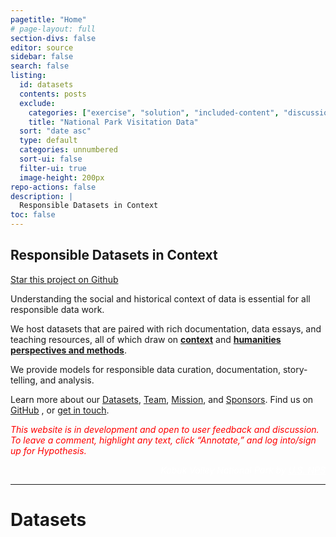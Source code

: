 ```yaml
---
pagetitle: "Home"
# page-layout: full
section-divs: false
editor: source
sidebar: false
search: false
listing:
  id: datasets
  contents: posts
  exclude:
    categories: ["exercise", "solution", "included-content", "discussion", "activities", "audit"]
    title: "National Park Visitation Data"
  sort: "date asc"
  type: default
  categories: unnumbered 
  sort-ui: false
  filter-ui: true
  image-height: 200px
repo-actions: false
description: | 
  Responsible Datasets in Context
toc: false
---
```



::: {#hero-banner .column-screen}

:::: grid
:::: {.g-col-lg-8 .column-page}


::::: { .overlay .content  }

# Responsible Datasets in Context


```{=html}
<a class="github-button" href="https://github.com/melaniewalsh/responsible-datasets-in-context" data-icon="octicon-star" data-size="large" data-show-count="true" aria-label="Star this project on Github">Star this project on Github</a><script async defer src="https://buttons.github.io/buttons.js"></script>
```
Understanding the social and historical context of data is essential for all responsible data work. 

We host datasets that are paired with rich documentation, data essays, and teaching resources, all of which draw on <span style="font-weight: 700 !important; text-decoration: underline;">context</span> and <span style="font-weight: 700 !important; text-decoration: underline;">humanities perspectives and methods</span>.

We provide models for responsible data curation, documentation, story-telling, and analysis.

<!-- We do so by:

* Digging into each dataset's **social and historical context.** 
* Investigating each dataset's **provenance, flaws, and limitations.**
* Hosting each dataset as an interactive, explorable data table.
* Pairing each dataset with teaching resources—such as **programming exercises**, **discussion questions**, and **activites.** -->

Learn more about our [Datasets](datasets.qmd), [Team](team.qmd), [Mission](mission.qmd), and [Sponsors](sponsors.qmd). Find us on [GitHub](https://github.com/melaniewalsh/responsible-datasets-in-context) <i class="bi bi-github" role="img">
</i>, or [get in touch](get-in-touch.qmd).

<span style="text-align: right; font-style: italic; color: red !important;">This website is in development and open to user feedback and discussion. To leave a comment, highlight any text, click "Annotate," and log into/sign up for Hypothesis.</span>
:::::

<!-- ![](images/responsible-logo.png){width=50%}

# 🚧 Website Under Construction  🚧 

This website is currently under construction. Stay tuned for announcements about its official publication.  -->

<figcaption style="text-align: right; font-style: italic; color: white;">Kobuk Valley National Park by <a style= "color: white !important;" href= "https://www.nps.gov/npgallery/AssetDetail/c555a78f-1dd8-b71c-0763-9b47d4eb8eaf">U.S. NPS</a></figcaption>

::::


::::



:::


<!-- 
By providing these contextual materials, we hope to promote the responsible use of these particular datasets for teaching and research in humanities and data science contexts. We also seek to promote the responsible use of data more broadly—whether in the classroom, industry, or the wider world—by underscoring the significance of context in all data-related work. -->


---

# Datasets

::: {#datasets}
:::